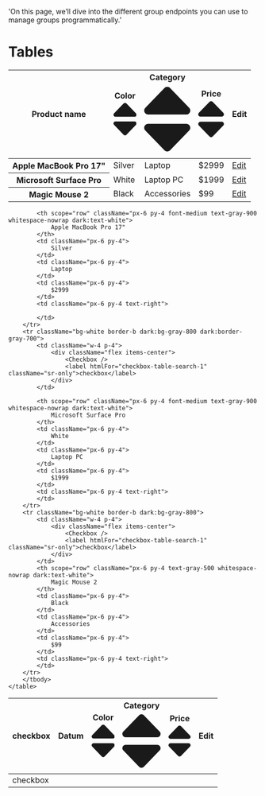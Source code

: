   'On this page, we’ll dive into the different group endpoints you can use to manage groups programmatically.'

# Tables

<div className="relative overflow-x-auto sm:rounded-lg max-w-4xl">
    <table className="w-full text-sm text-left text-gray-500 dark:text-gray-400">
        <thead className="text-xs text-gray-700 uppercase dark:bg-gray-700 dark:text-gray-400">
        <tr>
            <th scope="col" className="px-6 py-3">
                Product name
            </th>
            <th scope="col" className="px-6 py-3">
                <div className="flex items-center">
                    Color
                    <a href="#"><svg xmlns="http://www.w3.org/2000/svg" className="w-3 h-3 ml-1" aria-hidden="true" fill="currentColor" viewBox="0 0 320 512"><path d="M27.66 224h264.7c24.6 0 36.89-29.78 19.54-47.12l-132.3-136.8c-5.406-5.406-12.47-8.107-19.53-8.107c-7.055 0-14.09 2.701-19.45 8.107L8.119 176.9C-9.229 194.2 3.055 224 27.66 224zM292.3 288H27.66c-24.6 0-36.89 29.77-19.54 47.12l132.5 136.8C145.9 477.3 152.1 480 160 480c7.053 0 14.12-2.703 19.53-8.109l132.3-136.8C329.2 317.8 316.9 288 292.3 288z"/></svg></a>
                </div>
            </th>
            <th scope="col" className="px-6 py-3">
                <div className="flex items-center">
                    Category
                    <a href="#"><svg xmlns="http://www.w3.org/2000/svg" className="w-3 h-3 ml-1" aria-hidden="true" fill="currentColor" viewBox="0 0 320 512"><path d="M27.66 224h264.7c24.6 0 36.89-29.78 19.54-47.12l-132.3-136.8c-5.406-5.406-12.47-8.107-19.53-8.107c-7.055 0-14.09 2.701-19.45 8.107L8.119 176.9C-9.229 194.2 3.055 224 27.66 224zM292.3 288H27.66c-24.6 0-36.89 29.77-19.54 47.12l132.5 136.8C145.9 477.3 152.1 480 160 480c7.053 0 14.12-2.703 19.53-8.109l132.3-136.8C329.2 317.8 316.9 288 292.3 288z"/></svg></a>
                </div>
            </th>
            <th scope="col" className="px-6 py-3">
                <div className="flex items-center">
                    Price
                    <a href="#"><svg xmlns="http://www.w3.org/2000/svg" className="w-3 h-3 ml-1" aria-hidden="true" fill="currentColor" viewBox="0 0 320 512"><path d="M27.66 224h264.7c24.6 0 36.89-29.78 19.54-47.12l-132.3-136.8c-5.406-5.406-12.47-8.107-19.53-8.107c-7.055 0-14.09 2.701-19.45 8.107L8.119 176.9C-9.229 194.2 3.055 224 27.66 224zM292.3 288H27.66c-24.6 0-36.89 29.77-19.54 47.12l132.5 136.8C145.9 477.3 152.1 480 160 480c7.053 0 14.12-2.703 19.53-8.109l132.3-136.8C329.2 317.8 316.9 288 292.3 288z"/></svg></a>
                </div>
            </th>
            <th scope="col" className="px-6 py-3">
                <span className="sr-only">Edit</span>
            </th>
        </tr>
        </thead>
        <tbody>
        <tr className="bg-white border-b hover:bg-neutral-50 dark:bg-gray-800 dark:border-gray-700">
            <th scope="row" className="px-6 py-4 font-medium text-gray-900 whitespace-nowrap dark:text-white">
                Apple MacBook Pro 17"
            </th>
            <td className="px-6 py-4">
                Silver
            </td>
            <td className="px-6 py-4">
                Laptop
            </td>
            <td className="px-6 py-4">
                $2999
            </td>
            <td className="px-6 py-4 text-right">
                <a href="#" className="font-medium text-coral-600 dark:text-blue-500 hover:underline">Edit</a>
            </td>
        </tr>
        <tr className="bg-white border-b hover:bg-neutral-50 dark:bg-gray-800 dark:border-gray-700">
            <th scope="row" className="px-6 py-4 font-medium text-gray-900 whitespace-nowrap dark:text-white">
                Microsoft Surface Pro
            </th>
            <td className="px-6 py-4">
                White
            </td>
            <td className="px-6 py-4">
                Laptop PC
            </td>
            <td className="px-6 py-4">
                $1999
            </td>
            <td className="px-6 py-4 text-right">
                <a href="#" className="font-medium text-coral-600 dark:text-blue-500 hover:underline">Edit</a>
            </td>
        </tr>
        <tr className="bg-white hover:bg-neutral-50 border-b dark:bg-gray-800">
            <th scope="row" className="px-6 py-4 font-medium text-gray-900 whitespace-nowrap dark:text-white">
                Magic Mouse 2
            </th>
            <td className="px-6 py-4">
                Black
            </td>
            <td className="px-6 py-4">
                Accessories
            </td>
            <td className="px-6 py-4">
                $99
            </td>
            <td className="px-6 py-4 text-right">
                <a href="#" className="font-medium text-coral-600 dark:text-blue-500 hover:underline">Edit</a>
            </td>
        </tr>
        </tbody>
    </table>
</div>


<div className="relative overflow-x-auto sm:rounded-lg max-w-4xl font-figtree-variable">
    <table className="w-full text-sm text-left text-gray-500 dark:text-gray-400">
        <thead className="text-xs text-gray-700 uppercase dark:bg-gray-700 dark:text-gray-400">
        <tr>
            <th scope="col" className="p-4">
                <div className="flex items-center">
                    <Checkbox />
                    <label htmlFor="checkbox-all-search" className="sr-only">checkbox</label>
                </div>
            </th>
            <th scope="col" className="px-6 py-3">
                Datum
            </th>
            <th scope="col" className="px-6 py-3">
                <div className="flex items-center">
                    Color
                    <a href="#">
                        <svg xmlns="http://www.w3.org/2000/svg" className="w-3 h-3 ml-1" aria-hidden="true" fill="currentColor" viewBox="0 0 320 512">
                            <path d="M27.66 224h264.7c24.6 0 36.89-29.78 19.54-47.12l-132.3-136.8c-5.406-5.406-12.47-8.107-19.53-8.107c-7.055 0-14.09 2.701-19.45 8.107L8.119 176.9C-9.229 194.2 3.055 224 27.66 224zM292.3 288H27.66c-24.6 0-36.89 29.77-19.54 47.12l132.5 136.8C145.9 477.3 152.1 480 160 480c7.053 0 14.12-2.703 19.53-8.109l132.3-136.8C329.2 317.8 316.9 288 292.3 288z"/>
                        </svg>
                    </a>
                </div>
            </th>
            <th scope="col" className="px-6 py-3">
                <div className="flex items-center">
                    Category
                    <a href="#"><svg xmlns="http://www.w3.org/2000/svg" className="w-3 h-3 ml-1" aria-hidden="true" fill="currentColor" viewBox="0 0 320 512"><path d="M27.66 224h264.7c24.6 0 36.89-29.78 19.54-47.12l-132.3-136.8c-5.406-5.406-12.47-8.107-19.53-8.107c-7.055 0-14.09 2.701-19.45 8.107L8.119 176.9C-9.229 194.2 3.055 224 27.66 224zM292.3 288H27.66c-24.6 0-36.89 29.77-19.54 47.12l132.5 136.8C145.9 477.3 152.1 480 160 480c7.053 0 14.12-2.703 19.53-8.109l132.3-136.8C329.2 317.8 316.9 288 292.3 288z"/></svg></a>
                </div>
            </th>
            <th scope="col" className="px-6 py-3">
                <div className="flex items-center">
                    Price
                    <a href="#"><svg xmlns="http://www.w3.org/2000/svg" className="w-3 h-3 ml-1" aria-hidden="true" fill="currentColor" viewBox="0 0 320 512"><path d="M27.66 224h264.7c24.6 0 36.89-29.78 19.54-47.12l-132.3-136.8c-5.406-5.406-12.47-8.107-19.53-8.107c-7.055 0-14.09 2.701-19.45 8.107L8.119 176.9C-9.229 194.2 3.055 224 27.66 224zM292.3 288H27.66c-24.6 0-36.89 29.77-19.54 47.12l132.5 136.8C145.9 477.3 152.1 480 160 480c7.053 0 14.12-2.703 19.53-8.109l132.3-136.8C329.2 317.8 316.9 288 292.3 288z"/></svg></a>
                </div>
            </th>
            <th scope="col" className="px-6 py-3">
                <span className="sr-only">Edit</span>
            </th>
        </tr>
        </thead>
        <tbody>
        <tr className="bg-white border-b dark:bg-gray-800 dark:border-gray-700">
            <td className="w-4 p-4">
                <div className="flex items-center">
                    <Checkbox />
                    <label htmlFor="checkbox-table-search-1" className="sr-only">checkbox</label>
                </div>
            </td>

            <th scope="row" className="px-6 py-4 font-medium text-gray-900 whitespace-nowrap dark:text-white">
                Apple MacBook Pro 17"
            </th>
            <td className="px-6 py-4">
                Silver
            </td>
            <td className="px-6 py-4">
                Laptop
            </td>
            <td className="px-6 py-4">
                $2999
            </td>
            <td className="px-6 py-4 text-right">

            </td>
        </tr>
        <tr className="bg-white border-b dark:bg-gray-800 dark:border-gray-700">
            <td className="w-4 p-4">
                <div className="flex items-center">
                    <Checkbox />
                    <label htmlFor="checkbox-table-search-1" className="sr-only">checkbox</label>
                </div>
            </td>

            <th scope="row" className="px-6 py-4 font-medium text-gray-900 whitespace-nowrap dark:text-white">
                Microsoft Surface Pro
            </th>
            <td className="px-6 py-4">
                White
            </td>
            <td className="px-6 py-4">
                Laptop PC
            </td>
            <td className="px-6 py-4">
                $1999
            </td>
            <td className="px-6 py-4 text-right">
            </td>
        </tr>
        <tr className="bg-white border-b dark:bg-gray-800">
            <td className="w-4 p-4">
                <div className="flex items-center">
                    <Checkbox />
                    <label htmlFor="checkbox-table-search-1" className="sr-only">checkbox</label>
                </div>
            </td>
            <th scope="row" className="px-6 py-4 text-gray-500 whitespace-nowrap dark:text-white">
                Magic Mouse 2
            </th>
            <td className="px-6 py-4">
                Black
            </td>
            <td className="px-6 py-4">
                Accessories
            </td>
            <td className="px-6 py-4">
                $99
            </td>
            <td className="px-6 py-4 text-right">
            </td>
        </tr>
        </tbody>
    </table>
</div>